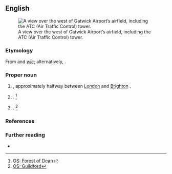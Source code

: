 ==English==
[[File:Arrival at Gatwick airport - Kristina D.C. Hoeppner.jpg|thumb|A view over the west of Gatwick Airport’s airfield, including the ATC (Air Traffic Control) tower.]]

===Etymology===
From {{der|en|ang|gat|gāt}} and ''[[wic|wīċ]]''; alternatively, {{suffix|en|goat|wick}}.

===Proper noun===
{{en-proper noun}}

# {{place|en|airport|bor/Crawley|co/West Sussex|cc/England}}, approximately halfway between [[London]] and [[Brighton]] {{q|[[OS]] grid ref TQ2841}}.
# {{place|en|hamlet|par/Westbury-on-Severn|dist/Forest of Dean|co/Gloucestershire|cc/England}} {{q|OS grid ref SO7313}}. <ref>[https://getoutside.ordnancesurvey.co.uk/local/gatwick-forest-of-dean OS: Forest of Dean]</ref>
# {{place|en|hamlet|par/Shackleford|bor/Guildford|co/Surrey|cc/England}} {{q|OS grid ref SU9145}}. <ref>[https://getoutside.ordnancesurvey.co.uk/local/gatwick-guildford/?v=2021 OS: Guildford]</ref>

===References===
<references/>

===Further reading===
* {{pedia}}